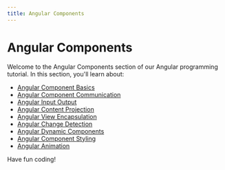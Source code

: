 ```yaml
---
title: Angular Components
---
```


# Angular Components

Welcome to the Angular Components section of our Angular programming tutorial. In this section, you'll learn about:

- [Angular Component Basics](./0-angular-component-basics.mdx)
- [Angular Component Communication](./1-angular-component-communication.mdx)
- [Angular Input Output](./2-angular-input-output.mdx)
- [Angular Content Projection](./3-angular-content-projection.mdx)
- [Angular View Encapsulation](./4-angular-view-encapsulation.mdx)
- [Angular Change Detection](./5-angular-change-detection.mdx)
- [Angular Dynamic Components](./6-angular-dynamic-components.mdx)
- [Angular Component Styling](./7-angular-component-styling.mdx)
- [Angular Animation](./8-angular-animation.mdx)

Have fun coding!